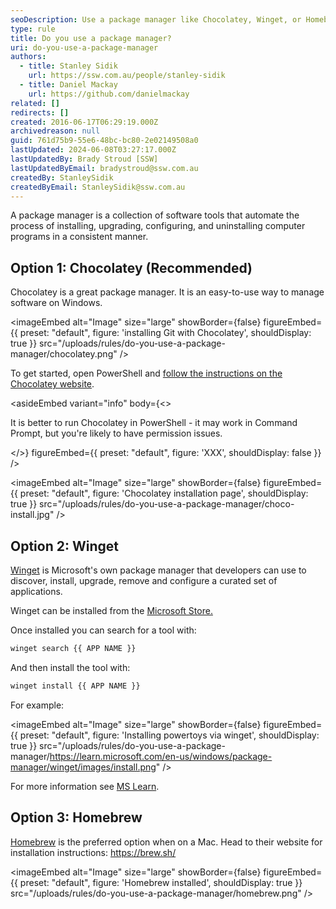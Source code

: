 ```yaml
---
seoDescription: Use a package manager like Chocolatey, Winget, or Homebrew to streamline software installation and management on Windows, macOS, and Linux.
type: rule
title: Do you use a package manager?
uri: do-you-use-a-package-manager
authors:
  - title: Stanley Sidik
    url: https://ssw.com.au/people/stanley-sidik
  - title: Daniel Mackay
    url: https://github.com/danielmackay
related: []
redirects: []
created: 2016-06-17T06:29:19.000Z
archivedreason: null
guid: 761d75b9-55e6-48bc-bc80-2e02149508a0
lastUpdated: 2024-06-08T03:27:17.000Z
lastUpdatedBy: Brady Stroud [SSW]
lastUpdatedByEmail: bradystroud@ssw.com.au
createdBy: StanleySidik
createdByEmail: StanleySidik@ssw.com.au
---
```


A package manager is a collection of software tools that automate the process of installing, upgrading, configuring, and uninstalling computer programs in a consistent manner.
## Option 1: Chocolatey (Recommended)

Chocolatey is a great package manager. It is an easy-to-use way to manage software on Windows.


<imageEmbed
  alt="Image"
  size="large"
  showBorder={false}
  figureEmbed={{
    preset: "default",
    figure: 'installing Git with Chocolatey',
    shouldDisplay: true
  }}
  src="/uploads/rules/do-you-use-a-package-manager/chocolatey.png"
/>

To get started, open PowerShell and [follow the instructions on the Chocolatey website](https://chocolatey.org/install#individual).

<asideEmbed
  variant="info"
  body={<>
    
It is better to run Chocolatey in PowerShell - it may work in Command Prompt, but you're likely to have permission issues.

  </>}
  figureEmbed={{
    preset: "default",
    figure: 'XXX',
    shouldDisplay: false
  }}
/>


<imageEmbed
  alt="Image"
  size="large"
  showBorder={false}
  figureEmbed={{
    preset: "default",
    figure: 'Chocolatey installation page',
    shouldDisplay: true
  }}
  src="/uploads/rules/do-you-use-a-package-manager/choco-install.jpg"
/>

## Option 2: Winget

[Winget](https://learn.microsoft.com/en-us/windows/package-manager/) is Microsoft's own package manager that developers can use to discover, install, upgrade, remove and configure a curated set of applications.

Winget can be installed from the [Microsoft Store.](https://www.microsoft.com/p/app-installer/9nblggh4nns1#activetab=pivot:overviewtab)

Once installed you can search for a tool with:

```bash
winget search {{ APP NAME }}
```

And then install the tool with:

```bash
winget install {{ APP NAME }}
```

For example:


<imageEmbed
  alt="Image"
  size="large"
  showBorder={false}
  figureEmbed={{
    preset: "default",
    figure: 'Installing powertoys via winget',
    shouldDisplay: true
  }}
  src="/uploads/rules/do-you-use-a-package-manager/https://learn.microsoft.com/en-us/windows/package-manager/winget/images/install.png"
/>

For more information see [MS Learn](https://learn.microsoft.com/en-us/windows/package-manager/winget/).

## Option 3: Homebrew

[Homebrew](https://brew.sh/) is the preferred option when on a Mac. Head to their website for installation instructions: https://brew.sh/


<imageEmbed
  alt="Image"
  size="large"
  showBorder={false}
  figureEmbed={{
    preset: "default",
    figure: 'Homebrew installed',
    shouldDisplay: true
  }}
  src="/uploads/rules/do-you-use-a-package-manager/homebrew.png"
/>
